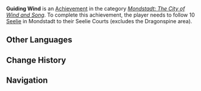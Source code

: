 {{Achievement Infobox
|title        = Guiding Wind
|id           = 80034
|order id     = 0034
|category     = Mondstadt: The City of Wind and Song
|description  = Follow 10 [[Seelie]] in Mondstadt to their Seelie Courts (excludes the Dragonspine area).
|requirements = 
|primogems    = 5
|tracking     = Tracks the amount of Seelie found in Mondstadt.
|topic        = Seelie
|set          = Guiding Wind
|tier         = 1
|tiers_total  = 3
|tier1        = Guiding Wind (Tier 1)
|tier2        = Guiding Wind (Tier 2)
|tier3        = Guiding Wind (Tier 3)
|prev         = 
|next         = Guiding Wind (Tier 2)
}}
'''Guiding Wind''' is an [[Achievement]] in the category ''[[Mondstadt: The City of Wind and Song]]''. To complete this achievement, the player needs to follow 10 [[Seelie]] in Mondstadt to their Seelie Courts (excludes the Dragonspine area).
<!--
==Trivia==

==Video Guides==
{{EVT
|video1   = 
|caption1 = 
}}
-->
==Other Languages==
{{Transclude|Guiding Wind|Other Languages}}

==Change History==
{{Change History|1.0}}
<!--
==References==
{{Reflist}}
-->
==Navigation==
{{Achievement Navbox|Mondstadt: The City of Wind and Song}}